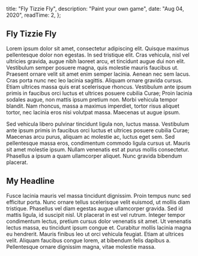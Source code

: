 
  title: "Fly Tizzie Fly",
  description: "Paint your own game",
  date: "Aug 04, 2020",
  readTime: 2,
};


## Fly Tizzie Fly

Lorem ipsum dolor sit amet, consectetur adipiscing elit. Quisque maximus
pellentesque dolor non egestas. In sed tristique elit. Cras vehicula, nisl vel
ultricies gravida, augue nibh laoreet arcu, et tincidunt augue dui non elit.
Vestibulum semper posuere magna, quis molestie mauris faucibus ut. Praesent
ornare velit sit amet enim semper lacinia. Aenean nec sem lacus. Cras porta nunc
nec leo lacinia sagittis. Aliquam ornare gravida cursus. Etiam ultrices massa
quis erat scelerisque rhoncus. Vestibulum ante ipsum primis in faucibus orci
luctus et ultrices posuere cubilia Curae; Proin lacinia sodales augue, non
mattis ipsum pretium non. Morbi vehicula tempor blandit. Nam rhoncus, massa a
maximus imperdiet, tortor risus aliquet tortor, nec lacinia eros nisi volutpat
massa. Maecenas ut augue ipsum.

Sed vehicula libero pulvinar tincidunt ligula non, luctus massa. Vestibulum ante
ipsum primis in faucibus orci luctus et ultrices posuere cubilia Curae; Maecenas
arcu purus, aliquam ac molestie ac, luctus eget sem. Sed pellentesque massa
eros, condimentum commodo ligula cursus ut. Mauris sit amet molestie ipsum.
Nullam venenatis est at purus mollis consectetur. Phasellus a ipsum a quam
ullamcorper aliquet. Nunc gravida bibendum placerat.

## My Headline

Fusce lacinia mauris vel massa tincidunt dignissim. Proin tempus nunc sed
efficitur porta. Nunc ornare tellus scelerisque velit euismod, ut mollis diam
tristique. Phasellus vel diam egestas augue ullamcorper gravida. Sed id mattis
ligula, id suscipit nisl. Ut placerat in est vel rutrum. Integer tempor
condimentum lectus, pretium cursus dolor venenatis sit amet. Ut venenatis lectus
massa, eu tincidunt ipsum congue et. Curabitur mollis lacinia magna eu
hendrerit. Mauris finibus leo ut orci vehicula feugiat. Etiam at ultrices velit.
Aliquam faucibus congue lorem, at bibendum felis dapibus a. Pellentesque ornare
dignissim magna, vitae molestie massa.

